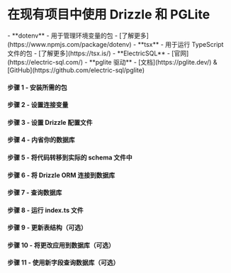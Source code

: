 
<Breadcrumbs/>

# 在现有项目中使用 Drizzle 和 PGLite

<Prerequisites>
  - **dotenv** - 用于管理环境变量的包 - [了解更多](https://www.npmjs.com/package/dotenv)
  - **tsx** - 用于运行 TypeScript 文件的包 - [了解更多](https://tsx.is/)
  - **ElectricSQL** - [官网](https://electric-sql.com/)
  - **pglite 驱动** - [文档](https://pglite.dev/) & [GitHub](https://github.com/electric-sql/pglite)
</Prerequisites>

<FileStructure/>

#### 步骤 1 - 安装所需的包
<InstallPackages lib='@electric-sql/pglite' />

#### 步骤 2 - 设置连接变量

<SetupEnv env_variable='DATABASE_URL' />

#### 步骤 3 - 设置 Drizzle 配置文件

<SetupConfig dialect='postgresql' env_variable='DATABASE_URL'/>

#### 步骤 4 - 内省你的数据库

<IntrospectPostgreSQL/>

#### 步骤 5 - 将代码转移到实际的 schema 文件中

<TransferCode/>

#### 步骤 6 - 将 Drizzle ORM 连接到数据库

<ConnectPgLite/>

#### 步骤 7 - 查询数据库

<QueryDatabase dialect='pglite' env_variable='DATABASE_URL'/>

#### 步骤 8 - 运行 index.ts 文件

<RunFile/>

#### 步骤 9 - 更新表结构（可选）

<UpdateSchema/>

#### 步骤 10 - 将更改应用到数据库（可选）

<ApplyChanges />

#### 步骤 11 - 使用新字段查询数据库（可选）

<QueryDatabaseUpdated dialect='pglite' env_variable='DATABASE_URL' />
